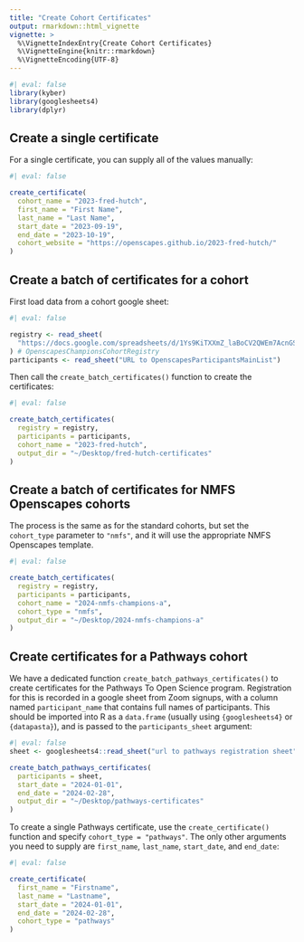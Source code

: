 ```yaml
---
title: "Create Cohort Certificates"
output: rmarkdown::html_vignette
vignette: >
  %\VignetteIndexEntry{Create Cohort Certificates}
  %\VignetteEngine{knitr::rmarkdown}
  %\VignetteEncoding{UTF-8}
---
```


```r
#| eval: false
library(kyber)
library(googlesheets4)
library(dplyr)
```

## Create a single certificate

For a single certificate, you can supply all of the values manually:

```r
#| eval: false

create_certificate(
  cohort_name = "2023-fred-hutch",
  first_name = "First Name",
  last_name = "Last Name",
  start_date = "2023-09-19",
  end_date = "2023-10-19",
  cohort_website = "https://openscapes.github.io/2023-fred-hutch/"
)
```

## Create a batch of certificates for a cohort

First load data from a cohort google sheet:

```r
#| eval: false

registry <- read_sheet(
  "https://docs.google.com/spreadsheets/d/1Ys9KiTXXmZ_laBoCV2QWEm7AcnGSVQaXvm2xpi4XTSc"
) # OpenscapesChampionsCohortRegistry
participants <- read_sheet("URL to OpenscapesParticipantsMainList")
```

Then call the `create_batch_certificates()` function to create the certificates:

```r
#| eval: false

create_batch_certificates(
  registry = registry,
  participants = participants,
  cohort_name = "2023-fred-hutch",
  output_dir = "~/Desktop/fred-hutch-certificates"
)

```

## Create a batch of certificates for NMFS Openscapes cohorts

The process is the same as for the standard cohorts, but set the `cohort_type` 
parameter to `"nmfs"`, and it will use the appropriate NMFS Openscapes template.

```r
#| eval: false

create_batch_certificates(
  registry = registry,
  participants = participants,
  cohort_name = "2024-nmfs-champions-a",
  cohort_type = "nmfs",
  output_dir = "~/Desktop/2024-nmfs-champions-a"
)

```

## Create certificates for a Pathways cohort

We have a dedicated function `create_batch_pathways_certificates()` to create certificates for the Pathways To Open Science program. 
Registration for this is recorded in a google sheet from Zoom signups, with a column named `participant_name` that contains full names of participants.
This should be imported into R as a `data.frame` (usually using `{googlesheets4}` or `{datapasta}`), and is passed to the `participants_sheet` argument:

```r
#| eval: false
sheet <- googlesheets4::read_sheet("url to pathways registration sheet")

create_batch_pathways_certificates(
  participants = sheet,
  start_date = "2024-01-01",
  end_date = "2024-02-28",
  output_dir = "~/Desktop/pathways-certificates"
)
```

To create a single Pathways certificate, use the `create_certificate()` function
and specify `cohort_type = "pathways"`. The only other arguments you need to supply
are `first_name`, `last_name`, `start_date`, and `end_date`:

```r
#| eval: false

create_certificate(
  first_name = "Firstname",
  last_name = "Lastname",
  start_date = "2024-01-01",
  end_date = "2024-02-28",
  cohort_type = "pathways"
)
```
